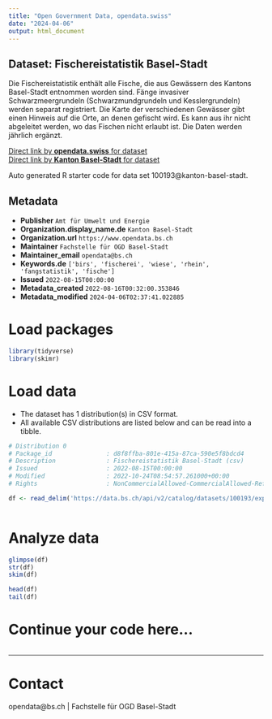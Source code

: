 ```yaml
---
title: "Open Government Data, opendata.swiss"
date: "2024-04-06"
output: html_document
---
```


## Dataset: Fischereistatistik Basel-Stadt

Die Fischereistatistik enthält alle Fische, die aus Gewässern des Kantons Basel-Stadt entnommen worden sind. Fänge invasiver Schwarzmeergrundeln (Schwarzmundgrundeln und Kesslergrundeln) werden separat registriert. Die Karte der verschiedenen Gewässer gibt einen Hinweis auf die Orte, an denen gefischt wird. Es kann aus ihr nicht abgeleitet werden, wo das Fischen nicht erlaubt ist. Die Daten werden jährlich ergänzt.

[Direct link by **opendata.swiss** for dataset](https://opendata.swiss/de/dataset/fischereistatistik-basel-stadt)<br>
[Direct link by **Kanton Basel-Stadt** for dataset](https://data.bs.ch/explore/dataset/100193/)

Auto generated R starter code for data set 100193@kanton-basel-stadt.

## Metadata

- **Publisher** `Amt für Umwelt und Energie`
- **Organization.display_name.de** `Kanton Basel-Stadt`
- **Organization.url** `https://www.opendata.bs.ch`
- **Maintainer** `Fachstelle für OGD Basel-Stadt`
- **Maintainer_email** `opendata@bs.ch`
- **Keywords.de** `['birs', 'fischerei', 'wiese', 'rhein', 'fangstatistik', 'fische']`
- **Issued** `2022-08-15T00:00:00`
- **Metadata_created** `2022-08-16T00:32:00.353846`
- **Metadata_modified** `2024-04-06T02:37:41.022885`


# Load packages

```r

library(tidyverse)
library(skimr)

```

# Load data

-   The dataset has 1 distribution(s) in CSV format.
-   All available CSV distributions are listed below and can be read into a tibble.

```r

# Distribution 0
# Package_id               : d8f8ffba-801e-415a-87ca-590e5f8bdcd4
# Description              : Fischereistatistik Basel-Stadt (csv)
# Issued                   : 2022-08-15T00:00:00
# Modified                 : 2022-10-24T08:54:57.261000+00:00
# Rights                   : NonCommercialAllowed-CommercialAllowed-ReferenceRequired

df <- read_delim('https://data.bs.ch/api/v2/catalog/datasets/100193/exports/csv')



```

# Analyze data

```r

glimpse(df)
str(df)
skim(df)

head(df)
tail(df)

```

# Continue your code here...

```r

```

------------------------------------------------------------------------

# Contact

opendata@bs.ch | Fachstelle für OGD Basel-Stadt

